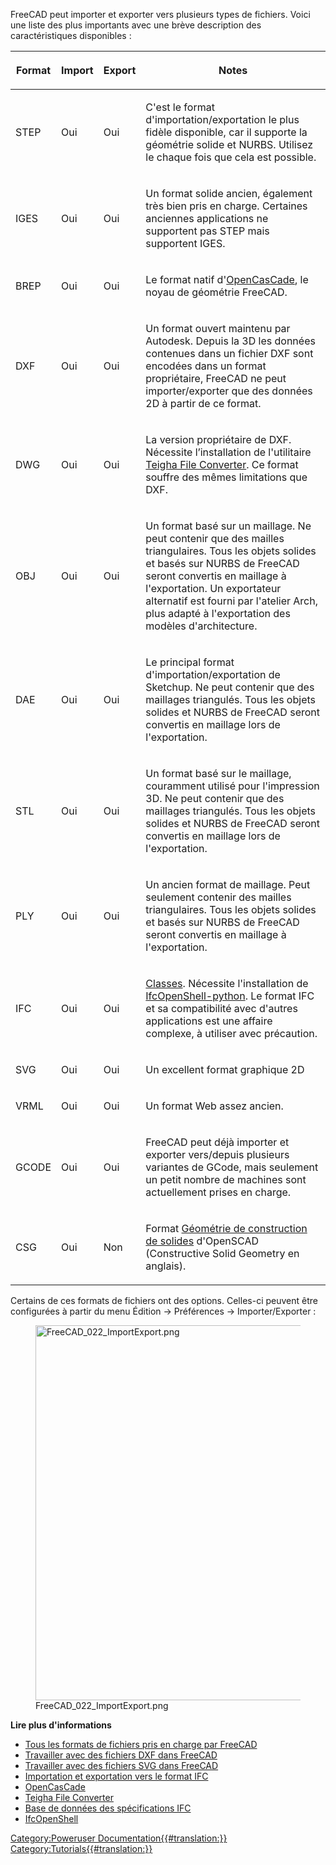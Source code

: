 <languages/>

{{Docnav/fr
|[[Manual:Parametric objects/fr|Objets paramétriques]]
|[[Manual:All workbenches at a glance/fr|Tous les ateliers en un coup d'œil]]
|[[Manual:Introduction/fr|Début du Manuel]]
|IconC = Crystal Clear manual.png
}}

{{Manual:TOC}}

FreeCAD peut importer et exporter vers plusieurs types de fichiers. Voici une liste des plus importants avec une brève description des caractéristiques disponibles :

{| class="wikitable" style="width:65%" 
! Format 
! Import 
! Export 
! Notes 
|-
| STEP   
| Oui
| Oui
| C'est le format d'importation/exportation le plus fidèle disponible, car il supporte la géométrie solide et NURBS. Utilisez le chaque fois que cela est possible.
|-
| IGES   
| Oui
| Oui
| Un format solide ancien, également très bien pris en charge. Certaines anciennes applications ne supportent pas STEP mais supportent IGES. 
|-
| BREP   
| Oui
| Oui
| Le format natif d'[https://fr.wikipedia.org/wiki/Open_CASCADE_Technology OpenCasCade], le noyau de géométrie FreeCAD.
|-
| DXF    
| Oui
| Oui
| Un format ouvert maintenu par Autodesk. Depuis la 3D les données contenues dans un fichier DXF sont encodées dans un format propriétaire, FreeCAD ne peut importer/exporter que des données 2D à partir de ce format.
|-
| DWG    
| Oui
| Oui
| La version propriétaire de DXF. Nécessite l’installation de l'utilitaire [https://www.opendesign.com/guestfiles Teigha File Converter]. Ce format souffre des mêmes limitations que DXF.
|-
| OBJ    
| Oui
| Oui
| Un format basé sur un maillage. Ne peut contenir que des mailles triangulaires. Tous les objets solides et basés sur NURBS de FreeCAD seront convertis en maillage à l'exportation. Un exportateur alternatif est fourni par l'atelier Arch, plus adapté à l'exportation des modèles d'architecture.
|-
| DAE    
| Oui
| Oui
| Le principal format d'importation/exportation de Sketchup. Ne peut contenir que des maillages triangulés. Tous les objets solides et NURBS de FreeCAD seront convertis en maillage lors de l'exportation. 
|-
| STL    
| Oui
| Oui
| Un format basé sur le maillage, couramment utilisé pour l'impression 3D. Ne peut contenir que des maillages triangulés. Tous les objets solides et NURBS de FreeCAD seront convertis en maillage lors de l'exportation. 
|-
| PLY    
| Oui
| Oui
| Un ancien format de maillage. Peut seulement contenir des mailles triangulaires. Tous les objets solides et basés sur NURBS de FreeCAD seront convertis en maillage à l'exportation.
|-
| IFC    
| Oui
| Oui
| [https://fr.wikipedia.org/wiki/Industry_Foundation_Classes Classes]. Nécessite l'installation de [http://ifcopenshell.org/python.html IfcOpenShell-python]. 
Le format IFC et sa compatibilité avec d'autres applications est une affaire complexe, à utiliser avec précaution.
|-
| SVG    
| Oui
| Oui
| Un excellent format graphique 2D
|-
| VRML 
| Oui
| Oui
| Un format Web assez ancien. 
|-
| GCODE  
| Oui
| Oui
| FreeCAD peut déjà importer et exporter vers/depuis plusieurs variantes de GCode, mais seulement un petit nombre de machines sont actuellement prises en charge. 
|-
| CSG    
| Oui
| Non     
| Format [https://fr.wikipedia.org/wiki/G%C3%A9om%C3%A9trie_de_construction_de_solides Géométrie de construction de solides] d'OpenSCAD (Constructive Solid Geometry en anglais). 
|}

Certains de ces formats de fichiers ont des options. Celles-ci peuvent être configurées à partir du menu Édition → Préférences → Importer/Exporter :

[[Image:FreeCAD_022_ImportExport.png|600px]]

'''Lire plus d'informations'''

* [[Import_Export/fr|Tous les formats de fichiers pris en charge par FreeCAD]]
* [[Draft_DXF/fr|Travailler avec des fichiers DXF dans FreeCAD]]
* [[Draft_SVG/fr|Travailler avec des fichiers SVG dans FreeCAD]]
* [[Arch_IFC/fr|Importation et exportation vers le format IFC]]
* [http://www.opencascade.com OpenCasCade] 
* [https://www.opendesign.com/guestfiles Teigha File Converter]
* [https://technical.buildingsmart.org/standards/ifc/ifc-schema-specifications/ Base de données des spécifications IFC]
* [http://ifcopenshell.org/ IfcOpenShell]


{{Docnav/fr
|[[Manual:Parametric objects/fr|Objets paramétriques]]
|[[Manual:All workbenches at a glance/fr|Tous les ateliers en un coup d'œil]]
|[[Manual:Introduction/fr|Début du Manuel]]
|IconC = Crystal Clear manual.png
}}

[[Category:Poweruser Documentation{{#translation:}}]]
[[Category:Tutorials{{#translation:}}]]